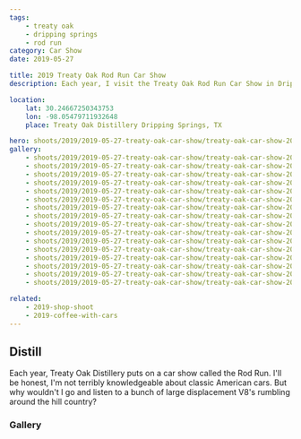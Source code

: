 ```yaml
---
tags:
    - treaty oak
    - dripping springs
    - rod run
category: Car Show
date: 2019-05-27

title: 2019 Treaty Oak Rod Run Car Show
description: Each year, I visit the Treaty Oak Rod Run Car Show in Dripping Springs, TX

location:
    lat: 30.24667250343753
    lon: -98.05479711932648
    place: Treaty Oak Distillery Dripping Springs, TX

hero: shoots/2019/2019-05-27-treaty-oak-car-show/treaty-oak-car-show-2019_005
gallery:
    - shoots/2019/2019-05-27-treaty-oak-car-show/treaty-oak-car-show-2019_001
    - shoots/2019/2019-05-27-treaty-oak-car-show/treaty-oak-car-show-2019_002
    - shoots/2019/2019-05-27-treaty-oak-car-show/treaty-oak-car-show-2019_003
    - shoots/2019/2019-05-27-treaty-oak-car-show/treaty-oak-car-show-2019_004
    - shoots/2019/2019-05-27-treaty-oak-car-show/treaty-oak-car-show-2019_005
    - shoots/2019/2019-05-27-treaty-oak-car-show/treaty-oak-car-show-2019_006
    - shoots/2019/2019-05-27-treaty-oak-car-show/treaty-oak-car-show-2019_007
    - shoots/2019/2019-05-27-treaty-oak-car-show/treaty-oak-car-show-2019_008
    - shoots/2019/2019-05-27-treaty-oak-car-show/treaty-oak-car-show-2019_009
    - shoots/2019/2019-05-27-treaty-oak-car-show/treaty-oak-car-show-2019_010
    - shoots/2019/2019-05-27-treaty-oak-car-show/treaty-oak-car-show-2019_011
    - shoots/2019/2019-05-27-treaty-oak-car-show/treaty-oak-car-show-2019_012
    - shoots/2019/2019-05-27-treaty-oak-car-show/treaty-oak-car-show-2019_013
    - shoots/2019/2019-05-27-treaty-oak-car-show/treaty-oak-car-show-2019_014
    - shoots/2019/2019-05-27-treaty-oak-car-show/treaty-oak-car-show-2019_015
    - shoots/2019/2019-05-27-treaty-oak-car-show/treaty-oak-car-show-2019_016

related:
    - 2019-shop-shoot
    - 2019-coffee-with-cars
---
```



## Distill

Each year, Treaty Oak Distillery puts on a car show called the Rod Run. I'll be honest, I'm not terribly knowledgeable about classic American cars. But why wouldn't I go and listen to a bunch of large displacement V8's rumbling around the hill country?

<Maps
    lat={frontmatter.location.lat}
    lon={frontmatter.location.lon}
    place={frontmatter.location.place}
/>

### Gallery

<Gallery images={frontmatter.gallery} />

